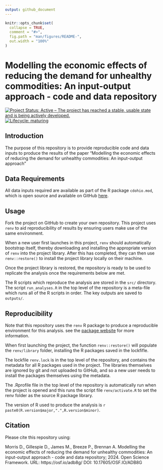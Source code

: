 ```yaml
---
output: github_document
---
```


<!-- README.md is generated from README.Rmd. Please edit that file -->

```r
knitr::opts_chunk$set(
  collapse = TRUE,
  comment = "#>",
  fig.path = "man/figures/README-",
  out.width = "100%"
)
```
# Modelling the economic effects of reducing the demand for unhealthy commodities: An input-output approach - code and data repository

  
<!-- badges: start -->
[![Project Status: Active – The project has reached a stable, usable state and is being actively developed.](https://www.repostatus.org/badges/latest/active.svg)](https://www.repostatus.org/#active)
[![Lifecycle: maturing](https://img.shields.io/badge/lifecycle-maturing-blue.svg)](https://www.tidyverse.org/lifecycle/#maturing)
<!-- badges: end -->

## Introduction

The purpose of this repository is to provide reproducible code and data inputs to produce the results of the paper “Modelling the economic effects of reducing the demand for unhealthy commodities: An input-output approach”

## Data Requirements

All data inputs required are available as part of the R package `cdohio.mod`, which is open source and available on GitHub [here](https://github.com/STAPM/cdohio.mod).

## Usage

Fork the project on GitHub to create your own repository. This project uses `renv` to aid reproducibility of results by ensuring users make use of the same environment.

When a new user first launches in this project, `renv` should automatically bootstrap itself, thereby downloading and installing the appropriate version of `renv` into the project library. After this has completed, they can then use `renv::restore()` to install the project library locally on their machine.

Once the project library is restored, the repository is ready to be used to replicate the analysis once the requirements below are met.

The R scripts which reproduce the analysis are stored in the `src/` directory. The script `run_analyses.R` in the top level of the repository is a meta-file which runs all of the R scripts in order. The key outputs are saved to `outputs/`.
 

## Reproducibility 

Note that this repository uses the `renv` R package to produce a reproducible environment for this analysis. see the [package website](https://rstudio.github.io/renv/articles/renv.html) for more information.

When first launching the project, the function `renv::restore()` will populate the `renv/library` folder, installing the R packages saved in the lockfifle.

The lockfile `renv.lock` is in the top level of the repository, and contains the metadata for all R packages used in the project. The libraries themselves are ignored by git and not uploaded to GitHub, and so a new user needs to install the packages themselves using the metadata.

The .Rprofile file in the top level of the repository is automatically run when the project is opened and this runs the script file `renv/activate.R` to set the renv folder as the source R package library.

The version of R used to produce the analysis is `r paste0(R.version$major,".",R.version$minor)`. 

## Citation
Please cite this repository using:  

Morris D., Gillespie D., James M., Breeze P., Brennan A. Modelling the economic effects of reducing the demand for unhealthy commodities: An input-output approach - code and data repository; 2024. Open Science Framework. URL: https://osf.io/adb8g/ DOI: 10.17605/OSF.IO/ADB8G

